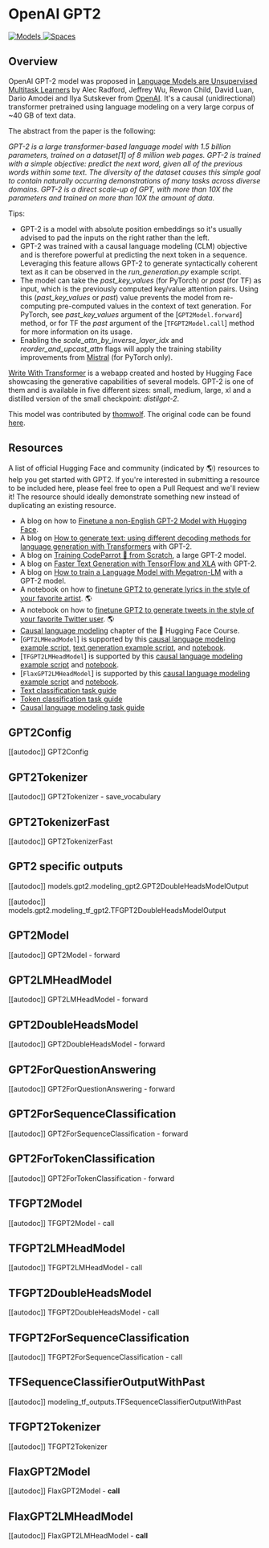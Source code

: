 <!--Copyright 2020 The HuggingFace Team. All rights reserved.

Licensed under the Apache License, Version 2.0 (the "License"); you may not use this file except in compliance with
the License. You may obtain a copy of the License at

http://www.apache.org/licenses/LICENSE-2.0

Unless required by applicable law or agreed to in writing, software distributed under the License is distributed on
an "AS IS" BASIS, WITHOUT WARRANTIES OR CONDITIONS OF ANY KIND, either express or implied. See the License for the
specific language governing permissions and limitations under the License.
-->

# OpenAI GPT2

<div class="flex flex-wrap space-x-1">
<a href="https://huggingface.co/models?filter=gpt2">
<img alt="Models" src="https://img.shields.io/badge/All_model_pages-gpt2-blueviolet">
</a>
<a href="https://huggingface.co/spaces/docs-demos/gpt2">
<img alt="Spaces" src="https://img.shields.io/badge/%F0%9F%A4%97%20Hugging%20Face-Spaces-blue">
</a>
</div>

## Overview

OpenAI GPT-2 model was proposed in [Language Models are Unsupervised Multitask Learners](https://cdn.openai.com/better-language-models/language_models_are_unsupervised_multitask_learners.pdf) by Alec
Radford, Jeffrey Wu, Rewon Child, David Luan, Dario Amodei and Ilya Sutskever from [OpenAI](https://huggingface.co/openai). It's a causal (unidirectional)
transformer pretrained using language modeling on a very large corpus of ~40 GB of text data.

The abstract from the paper is the following:

*GPT-2 is a large transformer-based language model with 1.5 billion parameters, trained on a dataset[1] of 8 million
web pages. GPT-2 is trained with a simple objective: predict the next word, given all of the previous words within some
text. The diversity of the dataset causes this simple goal to contain naturally occurring demonstrations of many tasks
across diverse domains. GPT-2 is a direct scale-up of GPT, with more than 10X the parameters and trained on more than
10X the amount of data.*

Tips:

- GPT-2 is a model with absolute position embeddings so it's usually advised to pad the inputs on the right rather than
  the left.
- GPT-2 was trained with a causal language modeling (CLM) objective and is therefore powerful at predicting the next
  token in a sequence. Leveraging this feature allows GPT-2 to generate syntactically coherent text as it can be
  observed in the *run_generation.py* example script.
- The model can take the *past_key_values* (for PyTorch) or *past* (for TF) as input, which is the previously computed
  key/value attention pairs. Using this (*past_key_values* or *past*) value prevents the model from re-computing
  pre-computed values in the context of text generation. For PyTorch, see *past_key_values* argument of the
  [`GPT2Model.forward`] method, or for TF the *past* argument of the
  [`TFGPT2Model.call`] method for more information on its usage.
- Enabling the *scale_attn_by_inverse_layer_idx* and *reorder_and_upcast_attn* flags will apply the training stability
  improvements from [Mistral](https://github.com/stanford-crfm/mistral/) (for PyTorch only).

[Write With Transformer](https://transformer.huggingface.co/doc/gpt2-large) is a webapp created and hosted by
Hugging Face showcasing the generative capabilities of several models. GPT-2 is one of them and is available in five
different sizes: small, medium, large, xl and a distilled version of the small checkpoint: *distilgpt-2*.

This model was contributed by [thomwolf](https://huggingface.co/thomwolf). The original code can be found [here](https://openai.com/blog/better-language-models/).

## Resources

A list of official Hugging Face and community (indicated by 🌎) resources to help you get started with GPT2. If you're interested in submitting a resource to be included here, please feel free to open a Pull Request and we'll review it! The resource should ideally demonstrate something new instead of duplicating an existing resource.

<PipelineTag pipeline="text-generation"/>

- A blog on how to [Finetune a non-English GPT-2 Model with Hugging Face](https://www.philschmid.de/fine-tune-a-non-english-gpt-2-model-with-huggingface).
- A blog on [How to generate text: using different decoding methods for language generation with Transformers](https://huggingface.co/blog/how-to-generate) with GPT-2.
- A blog on [Training CodeParrot 🦜 from Scratch](https://huggingface.co/blog/codeparrot), a large GPT-2 model.
- A blog on [Faster Text Generation with TensorFlow and XLA](https://huggingface.co/blog/tf-xla-generate) with GPT-2.
- A blog on [How to train a Language Model with Megatron-LM](https://huggingface.co/blog/megatron-training) with a GPT-2 model.
- A notebook on how to [finetune GPT2 to generate lyrics in the style of your favorite artist](https://colab.research.google.com/github/AlekseyKorshuk/huggingartists/blob/master/huggingartists-demo.ipynb). 🌎
- A notebook on how to [finetune GPT2 to generate tweets in the style of your favorite Twitter user](https://colab.research.google.com/github/borisdayma/huggingtweets/blob/master/huggingtweets-demo.ipynb). 🌎
- [Causal language modeling](https://huggingface.co/course/en/chapter7/6?fw=pt#training-a-causal-language-model-from-scratch) chapter of the 🤗 Hugging Face Course.
- [`GPT2LMHeadModel`] is supported by this [causal language modeling example script](https://github.com/huggingface/transformers/tree/main/examples/pytorch/language-modeling#gpt-2gpt-and-causal-language-modeling), [text generation example script](https://github.com/huggingface/transformers/tree/main/examples/pytorch/text-generation), and [notebook](https://colab.research.google.com/github/huggingface/notebooks/blob/main/examples/language_modeling.ipynb).
- [`TFGPT2LMHeadModel`] is supported by this [causal language modeling example script](https://github.com/huggingface/transformers/tree/main/examples/tensorflow/language-modeling#run_clmpy) and [notebook](https://colab.research.google.com/github/huggingface/notebooks/blob/main/examples/language_modeling-tf.ipynb).
- [`FlaxGPT2LMHeadModel`] is supported by this [causal language modeling example script](https://github.com/huggingface/transformers/tree/main/examples/flax/language-modeling#causal-language-modeling) and [notebook](https://colab.research.google.com/github/huggingface/notebooks/blob/main/examples/causal_language_modeling_flax.ipynb).
- [Text classification task guide](../tasks/sequence_classification)
- [Token classification task guide](../tasks/token_classification)
- [Causal language modeling task guide](../tasks/language_modeling)

## GPT2Config

[[autodoc]] GPT2Config

## GPT2Tokenizer

[[autodoc]] GPT2Tokenizer
    - save_vocabulary

## GPT2TokenizerFast

[[autodoc]] GPT2TokenizerFast

## GPT2 specific outputs

[[autodoc]] models.gpt2.modeling_gpt2.GPT2DoubleHeadsModelOutput

[[autodoc]] models.gpt2.modeling_tf_gpt2.TFGPT2DoubleHeadsModelOutput

## GPT2Model

[[autodoc]] GPT2Model
    - forward

## GPT2LMHeadModel

[[autodoc]] GPT2LMHeadModel
    - forward

## GPT2DoubleHeadsModel

[[autodoc]] GPT2DoubleHeadsModel
    - forward

## GPT2ForQuestionAnswering

[[autodoc]] GPT2ForQuestionAnswering
    - forward

## GPT2ForSequenceClassification

[[autodoc]] GPT2ForSequenceClassification
    - forward

## GPT2ForTokenClassification

[[autodoc]] GPT2ForTokenClassification
    - forward

## TFGPT2Model

[[autodoc]] TFGPT2Model
    - call

## TFGPT2LMHeadModel

[[autodoc]] TFGPT2LMHeadModel
    - call

## TFGPT2DoubleHeadsModel

[[autodoc]] TFGPT2DoubleHeadsModel
    - call

## TFGPT2ForSequenceClassification

[[autodoc]] TFGPT2ForSequenceClassification
    - call

## TFSequenceClassifierOutputWithPast

[[autodoc]] modeling_tf_outputs.TFSequenceClassifierOutputWithPast

## TFGPT2Tokenizer

[[autodoc]] TFGPT2Tokenizer

## FlaxGPT2Model

[[autodoc]] FlaxGPT2Model
    - __call__

## FlaxGPT2LMHeadModel

[[autodoc]] FlaxGPT2LMHeadModel
    - __call__
